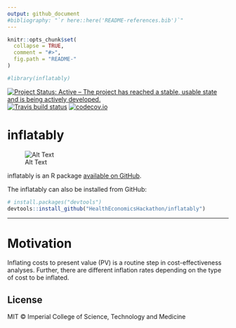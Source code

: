 ```yaml
---
output: github_document
#bibliography: "`r here::here('README-references.bib')`"
---
```


<!-- README.md is generated from README.Rmd. Please edit that file -->

```r
knitr::opts_chunk$set(
  collapse = TRUE,
  comment = "#>",
  fig.path = "README-"
)

#library(inflatably)
```

[![Project Status: Active – The project has reached a stable, usable state and is being actively developed.](http://www.repostatus.org/badges/latest/active.svg)](http://www.repostatus.org/#active)
[![Travis build status](https://travis-ci.org/HealthEconomicsHackathon/inflatably.svg?branch=use_travis)](https://travis-ci.org/HealthEconomicsHackathon/inflatably)
[![codecov.io](https://codecov.io/github/HealthEconomicsHackathon/inflatably/coverage.svg?branch=master)](https://codecov.io/github/HealthEconomicsHackathon/inflatably?branch=master)

# inflatably

![Alt Text](giphy.gif)


inflatably is an R package [available on GitHub](https://github.com/HealthEconomicsHackathon/inflatably).

The inflatably can also be installed from GitHub:

```r
# install.packages("devtools")
devtools::install_github("HealthEconomicsHackathon/inflatably")
```

---

# Motivation

Inflating costs to present value (PV) is a routine step in cost-effectiveness analyses. Further, there are different inflation rates depending on the type of cost to be inflated.

## License

MIT © Imperial College of Science, Technology and Medicine